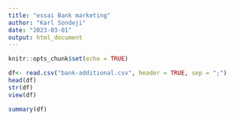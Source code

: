 ```yaml
---
title: "essai Bank marketing"
author: "Karl Sondeji"
date: "2023-03-01"
output: html_document
---
```


```r
knitr::opts_chunk$set(echo = TRUE)
```

```r
df<- read.csv("bank-additional.csv", header = TRUE, sep = ";")
head(df)
str(df)
view(df)
```

```r
summary(df)
```

